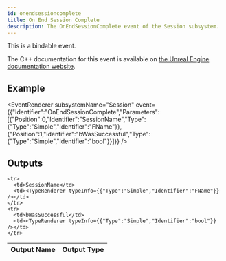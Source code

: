 ```yaml
---
id: onendsessioncomplete
title: On End Session Complete
description: The OnEndSessionComplete event of the Session subsystem.
---
```



This is a bindable event.

The C++ documentation for this event is available on [the Unreal Engine documentation website](https://dev.epicgames.com/documentation/en-us/unreal-engine/API/Plugins/OnlineSubsystem/Interfaces/IOnlineSession/).

## Example

<EventRenderer subsystemName="Session" event={{"Identifier":"OnEndSessionComplete","Parameters":[{"Position":0,"Identifier":"SessionName","Type":{"Type":"Simple","Identifier":"FName"}},{"Position":1,"Identifier":"bWasSuccessful","Type":{"Type":"Simple","Identifier":"bool"}}]}} />

## Outputs


<table>
  <thead>
    <tr>
      <th>Output Name</th>
      <th>Output Type</th>
    </tr>
  </thead>
  <tbody>
    
    <tr>
      <td>SessionName</td>
      <td><TypeRenderer typeInfo={{"Type":"Simple","Identifier":"FName"}} /></td>
    </tr>
    <tr>
      <td>bWasSuccessful</td>
      <td><TypeRenderer typeInfo={{"Type":"Simple","Identifier":"bool"}} /></td>
    </tr>
  </tbody>
</table>


